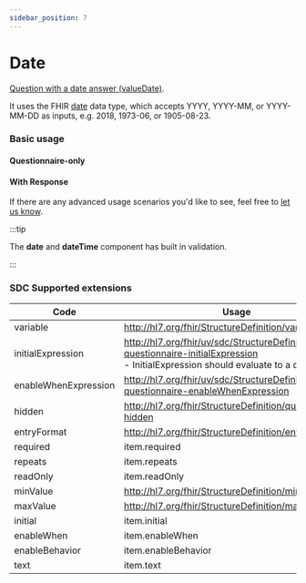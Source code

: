 ```yaml
---
sidebar_position: 7
---
```



# Date

[Question with a date answer (valueDate)](https://hl7.org/fhir/r4/codesystem-item-type.html#item-type-date).

It uses the FHIR [date](https://hl7.org/fhir/r4/datatypes.html#date) data type, which accepts YYYY, YYYY-MM, or YYYY-MM-DD as inputs, e.g. 2018, 1973-06, or 1905-08-23.

### Basic usage

#### Questionnaire-only

<IframeContainer storyId="csiro-renderer-itemtype-date--date-basic" initialHeight={120} />

#### With Response

<IframeContainer storyId="csiro-renderer-itemtype-date--date-basic-response" initialHeight={120} />

If there are any advanced usage scenarios you'd like to see, feel free to [let us know](https://github.com/aehrc/smart-forms/issues/new).

:::tip

The **date** and **dateTime** component has built in validation.

:::

### SDC Supported extensions

| Code                 | Usage                                                                                                                                       |
| -------------------- | ------------------------------------------------------------------------------------------------------------------------------------------- |
| variable             | http://hl7.org/fhir/StructureDefinition/variable                                                                                            |
| initialExpression    | http://hl7.org/fhir/uv/sdc/StructureDefinition/sdc-questionnaire-initialExpression<br/>- InitialExpression should evaluate to a date value. |
| enableWhenExpression | http://hl7.org/fhir/uv/sdc/StructureDefinition/sdc-questionnaire-enableWhenExpression                                                       |
| hidden               | http://hl7.org/fhir/StructureDefinition/questionnaire-hidden                                                                                |
| entryFormat          | http://hl7.org/fhir/StructureDefinition/entryFormat                                                                                         |
| required             | item.required                                                                                                                               |
| repeats              | item.repeats                                                                                                                                |
| readOnly             | item.readOnly                                                                                                                               |
| minValue             | http://hl7.org/fhir/StructureDefinition/minValue                                                                                            |
| maxValue             | http://hl7.org/fhir/StructureDefinition/maxValue                                                                                            |
| initial              | item.initial                                                                                                                                |
| enableWhen           | item.enableWhen                                                                                                                             |
| enableBehavior       | item.enableBehavior                                                                                                                         |
| text                 | item.text                                                                                                                                   |
